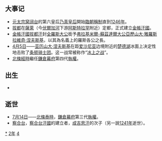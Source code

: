 {{yearTOC|1242|大理'''[[道隆|道隆]]四年'''；蒙古'''[[昭慈皇后|昭慈后]]（称制）元年'''；南宋'''[[淳祐|淳祐]]二年'''；越南'''[[天應政平|天應政平]]十一年'''；日本'''[[仁治|仁治]]三年'''}}
== 大事记 ==
*[[窝阔台|元太宗窝阔台]]的第六皇后[[昭慈皇后|乃真皇后]]開始[[臨朝稱制|臨朝稱制]]直到[[1246年|1246年]]。
*[[拔都|拔都]]在[[薩萊|薩萊]]（今[[伏爾加河|伏爾加河]]下游[[阿斯特拉罕|阿斯特拉罕]]附近）定都，正式建立[[金帳汗國|金帳汗國]]。
*[[金帳汗國|金帳汗國]][[拔都汗|拔都汗]]封[[全羅斯大公|全羅斯大公]]銜予[[弗拉基米爾大公|弗拉基米爾-蘇茲達爾大公]][[亞歷山大·雅羅斯拉維奇·涅夫斯基|亞歷山大·雅羅斯拉維奇·涅夫斯基]]，以其為名義上的羅斯各公之長。
*[[4月5日|4月5日]]——[[亚历山大·涅夫斯基|亚历山大·涅夫斯基]]在距[[爱沙尼亚|爱沙尼亚]]边境附近的[[楚德湖戰役|楚德湖]]冰面上决定性地击败了[[条顿骑士团|条顿骑士团]]。这一战常被称作“[[楚德湖战役|冰上之战]]”。
*[[北條經時|北條經時]]繼任[[鎌倉幕府|鎌倉幕府]]第四代[[執權|執權]]。

== 出生 ==
*

== 逝世 ==
{{Wikisource year mention}}
*[[7月14日|7月14日]]——[[北條泰時|北條泰時]]，[[鎌倉幕府|鎌倉幕府]]第三代[[執權|執權]]。
*[[察合台|察合台]]，[[察合台汗國|察合台汗國]]的建立者，[[成吉思汗|成吉思汗]]的次子（另一說[[1241年|1241年]]逝世）。

[[Category:1242年|*]]
[[Category:1240年代|2年]]
[[Category:13世纪各年|4]]